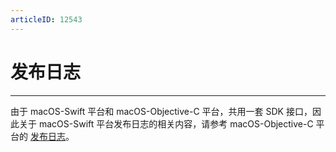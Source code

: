 ```yaml
---
articleID: 12543
---
```



# 发布日志

- - -

<!-- Zego-Split-Line Do Not Remove Me -->

<Warning title="注意">



由于 macOS-Swift 平台和 macOS-Objective-C 平台，共用一套 SDK 接口，因此关于 macOS-Swift 平台发布日志的相关内容，请参考 macOS-Objective-C 平台的 [发布日志](https://doc-zh.zego.im/article/12544)。
</Warning>
